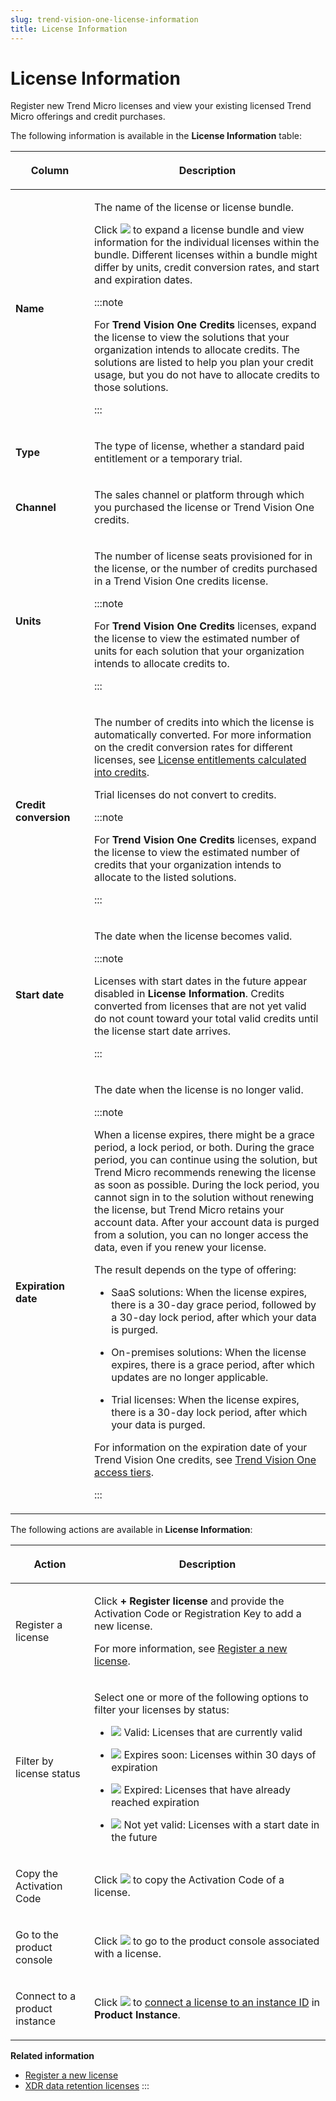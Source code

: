 ```yaml
---
slug: trend-vision-one-license-information
title: License Information
---
```

# License Information

Register new Trend Micro licenses and view your existing licensed Trend Micro offerings and credit purchases.

The following information is available in the **License Information** table:

<table>
<colgroup>
<col style="width: 25%" />
<col style="width: 75%" />
</colgroup>
<thead>
<tr>
<th><p>Column</p></th>
<th><p>Description</p></th>
</tr>
</thead>
<tbody>
<tr>
<td><p><strong>Name</strong></p></td>
<td><p>The name of the license or license bundle.</p>
<p>Click <img src="./images/simulationsRightArrow=20220525102311.webp" /> to expand a license bundle and view information for the individual licenses within the bundle. Different licenses within a bundle might differ by units, credit conversion rates, and start and expiration dates.</p>


:::note

<p>For <strong>Trend Vision One Credits</strong> licenses, expand the license to view the solutions that your organization intends to allocate credits. The solutions are listed to help you plan your credit usage, but you do not have to allocate credits to those solutions.</p>


:::

</td>
</tr>
<tr>
<td><p><strong>Type</strong></p></td>
<td><p>The type of license, whether a standard paid entitlement or a temporary trial.</p></td>
</tr>
<tr>
<td><p><strong>Channel</strong></p></td>
<td><p>The sales channel or platform through which you purchased the license or Trend Vision One credits.</p></td>
</tr>
<tr>
<td><p><strong>Units</strong></p></td>
<td><p>The number of license seats provisioned for in the license, or the number of credits purchased in a Trend Vision One credits license.</p>


:::note

<p>For <strong>Trend Vision One Credits</strong> licenses, expand the license to view the estimated number of units for each solution that your organization intends to allocate credits to.</p>


:::

</td>
</tr>
<tr>
<td><p><strong>Credit conversion</strong></p></td>
<td><p>The number of credits into which the license is automatically converted. For more information on the credit conversion rates for different licenses, see <a href="trend-vision-one-license-calculated-credits">License entitlements calculated into credits</a>.</p>
<p>Trial licenses do not convert to credits.</p>


:::note

<p>For <strong>Trend Vision One Credits</strong> licenses, expand the license to view the estimated number of credits that your organization intends to allocate to the listed solutions.</p>


:::

</td>
</tr>
<tr>
<td><p><strong>Start date</strong></p></td>
<td><p>The date when the license becomes valid.</p>


:::note

<p>Licenses with start dates in the future appear disabled in <strong>License Information</strong>. Credits converted from licenses that are not yet valid do not count toward your total valid credits until the license start date arrives.</p>


:::

</td>
</tr>
<tr>
<td><p><strong>Expiration date</strong></p></td>
<td><p>The date when the license is no longer valid.</p>


:::note

<p>When a license expires, there might be a grace period, a lock period, or both. During the grace period, you can continue using the solution, but Trend Micro recommends renewing the license as soon as possible. During the lock period, you cannot sign in to the solution without renewing the license, but Trend Micro retains your account data. After your account data is purged from a solution, you can no longer access the data, even if you renew your license.</p>
<p>The result depends on the type of offering:</p>
<ul>
<li><p>SaaS solutions: When the license expires, there is a 30-day grace period, followed by a 30-day lock period, after which your data is purged.</p></li>
<li><p>On-premises solutions: When the license expires, there is a grace period, after which updates are no longer applicable.</p></li>
<li><p>Trial licenses: When the license expires, there is a 30-day lock period, after which your data is purged.</p></li>
</ul>
<p>For information on the expiration date of your Trend Vision One credits, see <a href="trend-vision-one-accessing-your-console">Trend Vision One access tiers</a>.</p>


:::

</td>
</tr>
</tbody>
</table>

The following actions are available in **License Information**:

<table>
<colgroup>
<col style="width: 25%" />
<col style="width: 75%" />
</colgroup>
<thead>
<tr>
<th><p>Action</p></th>
<th><p>Description</p></th>
</tr>
</thead>
<tbody>
<tr>
<td><p>Register a license</p></td>
<td><p>Click <strong>+ Register license</strong> and provide the Activation Code or Registration Key to add a new license.</p>
<p>For more information, see <a href="trend-vision-one-register-new-license">Register a new license</a>.</p></td>
</tr>
<tr>
<td><p>Filter by license status</p></td>
<td><p>Select one or more of the following options to filter your licenses by status:</p>
<ul>
<li><p><img src="./images/successful=d385863c-ae1f-4a76-8500-6d60d7a2de8f.webp" /> Valid: Licenses that are currently valid</p></li>
<li><p><img src="./images/diamondWarningIcon=GUID-ec75f229-4f04-49eb-9615-8b6072cb1cee.webp" /> Expires soon: Licenses within 30 days of expiration</p></li>
<li><p><img src="./images/unsuccessful=e4c3ece6-3776-45dc-b99a-67195d7d21e0.webp" /> Expired: Licenses that have already reached expiration</p></li>
<li><p><img src="./images/pending_approval=6fd5282c-abf5-4f88-92f4-24d42491ffa4.webp" /> Not yet valid: Licenses with a start date in the future</p></li>
</ul></td>
</tr>
<tr>
<td><p>Copy the Activation Code</p></td>
<td><p>Click <img src="./images/copy-icon-white=GUID-4dd3be76-c23d-48ed-8bbe-ae27229acb0e.webp" /> to copy the Activation Code of a license.</p></td>
</tr>
<tr>
<td><p>Go to the product console</p></td>
<td><p>Click <img src="./images/arrow-icon-right=3ec4e187-be00-4035-a7ae-cb2ce365b5a9.webp" /> to go to the product console associated with a license.</p></td>
</tr>
<tr>
<td><p>Connect to a product instance</p></td>
<td><p>Click <img src="./images/link_icon=e9e3144b-8994-430a-9b57-90a5bb7ab4b9.webp" /> to <a href="trend-vision-one-connect-exist-prod-instance">connect a license to an instance ID</a> in <strong>Product Instance</strong>.</p></td>
</tr>
</tbody>
</table>

**Related information**

- [Register a new license](register-new-license.md "Use an Activation Code or Registration Key to register a license.")
- [XDR data retention licenses](xdr-data-retention.mdx)
:::
